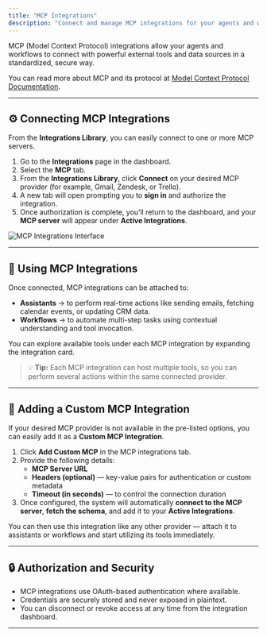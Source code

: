 ```yaml
---
title: "MCP Integrations"
description: "Connect and manage MCP integrations for your agents and workflows."
---
```


MCP (Model Context Protocol) integrations allow your agents and workflows to connect with powerful external tools and data sources in a standardized, secure way.

You can read more about MCP and its protocol at [Model Context Protocol Documentation](https://modelcontextprotocol.io/).

---

## ⚙️ Connecting MCP Integrations

From the **Integrations Library**, you can easily connect to one or more MCP servers.

1. Go to the **Integrations** page in the dashboard.
2. Select the **MCP** tab.
3. From the **Integrations Library**, click **Connect** on your desired MCP provider (for example, Gmail, Zendesk, or Trello).
4. A new tab will open prompting you to **sign in** and authorize the integration.
5. Once authorization is complete, you’ll return to the dashboard, and your **MCP server** will appear under **Active Integrations**.

<Image src="/images/mcp-integrations.png" alt="MCP Integrations Interface" />

---

## 🧩 Using MCP Integrations

Once connected, MCP integrations can be attached to:

* **Assistants** → to perform real-time actions like sending emails, fetching calendar events, or updating CRM data.
* **Workflows** → to automate multi-step tasks using contextual understanding and tool invocation.

You can explore available tools under each MCP integration by expanding the integration card.

> 💡 **Tip:** Each MCP integration can host multiple tools, so you can perform several actions within the same connected provider.

---

## 🧰 Adding a Custom MCP Integration

If your desired MCP provider is not available in the pre-listed options, you can easily add it as a **Custom MCP Integration**.

1. Click **Add Custom MCP** in the MCP integrations tab.
2. Provide the following details:
   * **MCP Server URL**
   * **Headers (optional)** — key-value pairs for authentication or custom metadata
   * **Timeout (in seconds)** — to control the connection duration
3. Once configured, the system will automatically **connect to the MCP server**, **fetch the schema**, and add it to your **Active Integrations**.

You can then use this integration like any other provider — attach it to assistants or workflows and start utilizing its tools immediately.

---

## 🔒 Authorization and Security

* MCP integrations use OAuth-based authentication where available.
* Credentials are securely stored and never exposed in plaintext.
* You can disconnect or revoke access at any time from the integration dashboard.

---
